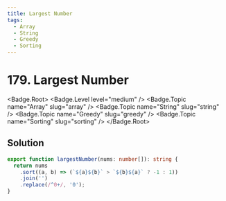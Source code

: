 ```yaml
---
title: Largest Number
tags:
  - Array
  - String
  - Greedy
  - Sorting
---
```


# 179. Largest Number

<Badge.Root>
  <Badge.Level level="medium" />
  <Badge.Topic name="Array" slug="array" />
  <Badge.Topic name="String" slug="string" />
  <Badge.Topic name="Greedy" slug="greedy" />
  <Badge.Topic name="Sorting" slug="sorting" />
</Badge.Root>

## Solution

```typescript filename="solution.ts" copy
export function largestNumber(nums: number[]): string {
  return nums
    .sort((a, b) => (`${a}${b}` > `${b}${a}` ? -1 : 1))
    .join('')
    .replace(/^0+/, '0');
}
```

<ProblemLink
  codingSite="leetcode"
  href="https://leetcode.com/problems/largest-number"
  title="Largest Number"
/>
